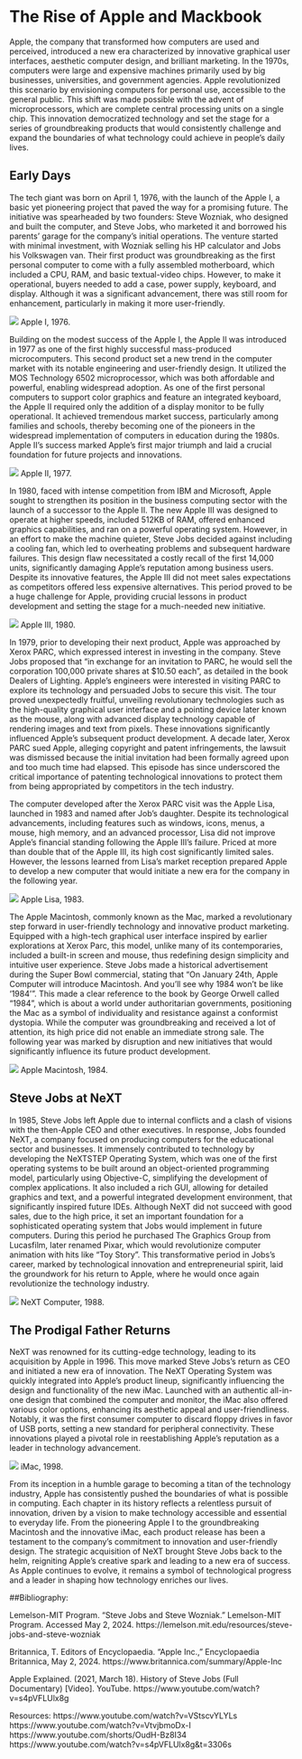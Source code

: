 # The Rise of Apple and Mackbook


Apple, the company that transformed how computers are used and perceived, introduced a new era characterized by innovative graphical user interfaces, aesthetic computer design, and brilliant marketing. In the 1970s, computers were large and expensive machines primarily used by big businesses, universities, and government agencies. Apple revolutionized this scenario by envisioning computers for personal use, accessible to the general public. This shift was made possible with the advent of microprocessors, which are complete central processing units on a single chip. This innovation democratized technology and set the stage for a series of groundbreaking products that would consistently challenge and expand the boundaries of what technology could achieve in people's daily lives.

## Early Days

The tech giant was born on April 1, 1976, with the launch of the Apple I, a basic yet pioneering project that paved the way for a promising future. The initiative was spearheaded by two founders: Steve Wozniak, who designed and built the computer, and Steve Jobs, who marketed it and borrowed his parents' garage for the company's initial operations. The venture started with minimal investment, with Wozniak selling his HP calculator and Jobs his Volkswagen van. Their first product was groundbreaking as the first personal computer to come with a fully assembled motherboard, which included a CPU, RAM, and basic textual-video chips. However, to make it operational, buyers needed to add a case, power supply, keyboard, and display. Although it was a significant advancement, there was still room for enhancement, particularly in making it more user-friendly.

![](Images/apple1.png)
Apple I, 1976.

Building on the modest success of the Apple I, the Apple II was introduced in 1977 as one of the first highly successful mass-produced microcomputers. This second product set a new trend in the computer market with its notable engineering and user-friendly design. It utilized the MOS Technology 6502 microprocessor, which was both affordable and powerful, enabling widespread adoption. As one of the first personal computers to support color graphics and feature an integrated keyboard, the Apple II required only the addition of a display monitor to be fully operational. It achieved tremendous market success, particularly among families and schools, thereby becoming one of the pioneers in the widespread implementation of computers in education during the 1980s. Apple II's success marked Apple’s first major triumph and laid a crucial foundation for future projects and innovations.

![](Images/apple2.png)
Apple II, 1977.

In 1980, faced with intense competition from IBM and Microsoft, Apple sought to strengthen its position in the business computing sector with the launch of a successor to the Apple II. The new Apple III was designed to operate at higher speeds, included 512KB of RAM, offered enhanced graphics capabilities, and ran on a powerful operating system. However, in an effort to make the machine quieter, Steve Jobs decided against including a cooling fan, which led to overheating problems and subsequent hardware failures. This design flaw necessitated a costly recall of the first 14,000 units, significantly damaging Apple's reputation among business users. Despite its innovative features, the Apple III did not meet sales expectations as competitors offered less expensive alternatives. This period proved to be a huge challenge for Apple, providing crucial lessons in product development and setting the stage for a much-needed new initiative.

![](Images/apple3.png)
Apple III, 1980.


In 1979, prior to developing their next product, Apple was approached by Xerox PARC, which expressed interest in investing in the company. Steve Jobs proposed that “in exchange for an invitation to PARC, he would sell the corporation 100,000 private shares at $10.50 each”, as detailed in the book Dealers of Lighting. Apple’s engineers were interested in visiting PARC to explore its technology and persuaded Jobs to secure this visit. The tour proved unexpectedly fruitful, unveiling revolutionary technologies such as the high-quality graphical user interface and a pointing device later known as the mouse, along with advanced display technology capable of rendering images and text from pixels. These innovations significantly influenced Apple's subsequent product development. A decade later, Xerox PARC sued Apple, alleging copyright and patent infringements, the lawsuit was dismissed because the initial invitation had been formally agreed upon and too much time had elapsed. This episode has since underscored the critical importance of patenting technological innovations to protect them from being appropriated by competitors in the tech industry.

The computer developed after the Xerox PARC visit was the Apple Lisa, launched in 1983 and named after Job’s daughter. Despite its technological advancements, including features such as windows, icons, menus, a mouse, high memory, and an advanced processor, Lisa did not improve Apple’s financial standing following the Apple III’s failure. Priced at more than double that of the Apple III, its high cost significantly limited sales. However, the lessons learned from Lisa's market reception prepared Apple to develop a new computer that would initiate a new era for the company in the following year.

![](Images/applelisa.png)
Apple Lisa, 1983.

The Apple Macintosh, commonly known as the Mac, marked a revolutionary step forward in user-friendly technology and innovative product marketing. Equipped with a high-tech graphical user interface inspired by earlier explorations at Xerox Parc, this model, unlike many of its contemporaries, included a built-in screen and mouse, thus redefining design simplicity and intuitive user experience. Steve Jobs made a historical advertisement during the Super Bowl commercial, stating that "On January 24th, Apple Computer will introduce Macintosh. And you'll see why 1984 won't be like '1984'". This made a clear reference to the book by George Orwell called “1984”, which is about a world under authoritarian governments, positioning the Mac as a symbol of individuality and resistance against a conformist dystopia. While the computer was groundbreaking and received a lot of attention, its high price did not enable an immediate strong sale. The following year was marked by disruption and new initiatives that would significantly influence its future product development.

![](Images/applemacintosh.png)
Apple Macintosh, 1984.

## Steve Jobs at NeXT

In 1985, Steve Jobs left Apple due to internal conflicts and a clash of visions with the then-Apple CEO and other executives. In response, Jobs founded NeXT, a company focused on producing computers for the educational sector and businesses. It immensely contributed to technology by developing the NeXTSTEP Operating System, which was one of the first operating systems to be built around an object-oriented programming model, particularly using Objective-C, simplifying the development of complex applications. It also included a rich GUI, allowing for detailed graphics and text, and a powerful integrated development environment, that significantly inspired future IDEs. Although NeXT did not succeed with good sales, due to the high price, it set an important foundation for a sophisticated operating system that Jobs would implement in future computers. During this period he purchased The Graphics Group from Lucasfilm, later renamed Pixar, which would revolutionize computer animation with hits like "Toy Story”. This transformative period in Jobs's career, marked by technological innovation and entrepreneurial spirit, laid the groundwork for his return to Apple, where he would once again revolutionize the technology industry.

![](Images/nextcomputer.png)
NeXT Computer, 1988.

## The Prodigal Father Returns

NeXT was renowned for its cutting-edge technology, leading to its acquisition by Apple in 1996. This move marked Steve Jobs's return as CEO and initiated a new era of innovation. The NeXT Operating System was quickly integrated into Apple's product lineup, significantly influencing the design and functionality of the new iMac. Launched with an authentic all-in-one design that combined the computer and monitor, the iMac also offered various color options, enhancing its aesthetic appeal and user-friendliness. Notably, it was the first consumer computer to discard floppy drives in favor of USB ports, setting a new standard for peripheral connectivity. These innovations played a pivotal role in reestablishing Apple’s reputation as a leader in technology advancement.

![](Images/imac.png)
iMac, 1998.

From its inception in a humble garage to becoming a titan of the technology industry, Apple has consistently pushed the boundaries of what is possible in computing. Each chapter in its history reflects a relentless pursuit of innovation, driven by a vision to make technology accessible and essential to everyday life. From the pioneering Apple I to the groundbreaking Macintosh and the innovative iMac, each product release has been a testament to the company's commitment to innovation and user-friendly design. The strategic acquisition of NeXT brought Steve Jobs back to the helm, reigniting Apple's creative spark and leading to a new era of success. As Apple continues to evolve, it remains a symbol of technological progress and a leader in shaping how technology enriches our lives.









##Bibliography:

Lemelson-MIT Program. "Steve Jobs and Steve Wozniak." Lemelson-MIT Program. Accessed May 2, 2024. https://lemelson.mit.edu/resources/steve-jobs-and-steve-wozniak

Britannica, T. Editors of Encyclopaedia. "Apple Inc.," Encyclopaedia Britannica, May 2, 2024. https://www.britannica.com/summary/Apple-Inc

Apple Explained. (2021, March 18). History of Steve Jobs (Full Documentary) [Video]. YouTube. https://www.youtube.com/watch?v=s4pVFLUlx8g


Resources:
https://www.youtube.com/watch?v=VStscvYLYLs
https://www.youtube.com/watch?v=VtvjbmoDx-I
https://www.youtube.com/shorts/OudH-Bz8I34
https://www.youtube.com/watch?v=s4pVFLUlx8g&t=3306s
